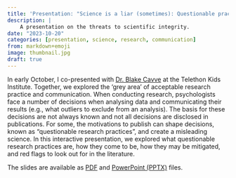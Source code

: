 ```yaml
---
title: 'Presentation: "Science is a liar (sometimes): Questionable practices in research and communication"'
description: |
    A presentation on the threats to scientific integrity.
date: "2023-10-20"
categories: [presentation, science, research, communication]
from: markdown+emoji
image: thumbnail.jpg
draft: true
---
```


In early October, I co-presented with [Dr. Blake Cavve](https://www.telethonkids.org.au/contact-us/our-people/c/blake-cavve/) at the Telethon Kids Institute.
Together, we explored the 'grey area' of acceptable research practice and communication.
When conducting research, psychologists face a number of decisions when analysing data and communicating their results (e.g., what outliers to exclude from an analysis).
The basis for these decisions are not always known and not all decisions are disclosed in publications.
For some, the motivations to publish can shape decisions, known as "questionable research practices", and create a misleading science.
In this interactive presentation, we explored what questionable research practices are, how they come to be, how they may be mitigated, and red flags to look out for in the literature.

The slides are available as <a href="https://matt-lab.github.io/assets/presentation/tki2023.pdf" target="_blank" rel="noopener noreferrer"><i class="bi bi-file-earmark-pdf" role="img" aria-label="PDF"></i>PDF</a> and 
<a href="https://matt-lab.github.io/assets/presentation/tki2023.pptx" target="_blank" rel="noopener noreferrer"><i class="bi bi-filetype-pptx" role="img" aria-label="PPTX"></i>PowerPoint (PPTX)</a> files.

